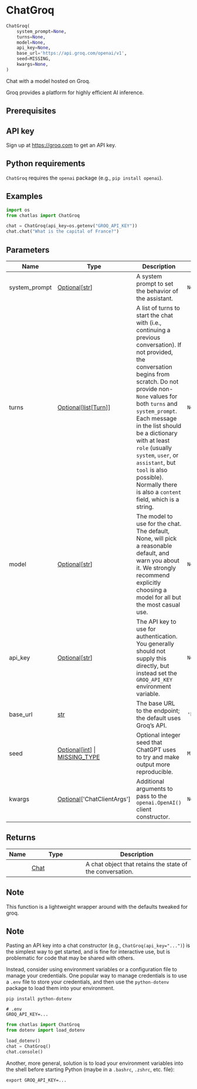 # ChatGroq { #chatlas.ChatGroq }

```python
ChatGroq(
    system_prompt=None,
    turns=None,
    model=None,
    api_key=None,
    base_url='https://api.groq.com/openai/v1',
    seed=MISSING,
    kwargs=None,
)
```

Chat with a model hosted on Groq.

Groq provides a platform for highly efficient AI inference.

## Prerequisites {.doc-section .doc-section-prerequisites}


::: {.callout-note}
## API key

Sign up at <https://groq.com> to get an API key.
:::

::: {.callout-note}
## Python requirements

`ChatGroq` requires the `openai` package (e.g., `pip install openai`).
:::

## Examples {.doc-section .doc-section-examples}

```python
import os
from chatlas import ChatGroq

chat = ChatGroq(api_key=os.getenv("GROQ_API_KEY"))
chat.chat("What is the capital of France?")
```

## Parameters {.doc-section .doc-section-parameters}

| Name          | Type                                                                                           | Description                                                                                                                                                                                                                                                                                                                                                                                                                 | Default                            |
|---------------|------------------------------------------------------------------------------------------------|-----------------------------------------------------------------------------------------------------------------------------------------------------------------------------------------------------------------------------------------------------------------------------------------------------------------------------------------------------------------------------------------------------------------------------|------------------------------------|
| system_prompt | [Optional](`typing.Optional`)\[[str](`str`)\]                                                  | A system prompt to set the behavior of the assistant.                                                                                                                                                                                                                                                                                                                                                                       | `None`                             |
| turns         | [Optional](`typing.Optional`)\[[list](`list`)\[[Turn](`chatlas._turn.Turn`)\]\]                | A list of turns to start the chat with (i.e., continuing a previous conversation). If not provided, the conversation begins from scratch. Do not provide non-`None` values for both `turns` and `system_prompt`. Each message in the list should be a dictionary with at least `role` (usually `system`, `user`, or `assistant`, but `tool` is also possible). Normally there is also a `content` field, which is a string. | `None`                             |
| model         | [Optional](`typing.Optional`)\[[str](`str`)\]                                                  | The model to use for the chat. The default, None, will pick a reasonable default, and warn you about it. We strongly recommend explicitly choosing a model for all but the most casual use.                                                                                                                                                                                                                                 | `None`                             |
| api_key       | [Optional](`typing.Optional`)\[[str](`str`)\]                                                  | The API key to use for authentication. You generally should not supply this directly, but instead set the `GROQ_API_KEY` environment variable.                                                                                                                                                                                                                                                                              | `None`                             |
| base_url      | [str](`str`)                                                                                   | The base URL to the endpoint; the default uses Groq's API.                                                                                                                                                                                                                                                                                                                                                                  | `'https://api.groq.com/openai/v1'` |
| seed          | [Optional](`typing.Optional`)\[[int](`int`)\] \| [MISSING_TYPE](`chatlas._utils.MISSING_TYPE`) | Optional integer seed that ChatGPT uses to try and make output more reproducible.                                                                                                                                                                                                                                                                                                                                           | `MISSING`                          |
| kwargs        | [Optional](`typing.Optional`)\[\'ChatClientArgs\'\]                                            | Additional arguments to pass to the `openai.OpenAI()` client constructor.                                                                                                                                                                                                                                                                                                                                                   | `None`                             |

## Returns {.doc-section .doc-section-returns}

| Name   | Type                         | Description                                               |
|--------|------------------------------|-----------------------------------------------------------|
|        | [Chat](`chatlas._chat.Chat`) | A chat object that retains the state of the conversation. |

## Note {.doc-section .doc-section-note}

This function is a lightweight wrapper around [](`~chatlas.ChatOpenAI`) with
the defaults tweaked for groq.

## Note {.doc-section .doc-section-note}

Pasting an API key into a chat constructor (e.g., `ChatGroq(api_key="...")`)
is the simplest way to get started, and is fine for interactive use, but is
problematic for code that may be shared with others.

Instead, consider using environment variables or a configuration file to manage
your credentials. One popular way to manage credentials is to use a `.env` file
to store your credentials, and then use the `python-dotenv` package to load them
into your environment.

```shell
pip install python-dotenv
```

```shell
# .env
GROQ_API_KEY=...
```

```python
from chatlas import ChatGroq
from dotenv import load_dotenv

load_dotenv()
chat = ChatGroq()
chat.console()
```

Another, more general, solution is to load your environment variables into the shell
before starting Python (maybe in a `.bashrc`, `.zshrc`, etc. file):

```shell
export GROQ_API_KEY=...
```